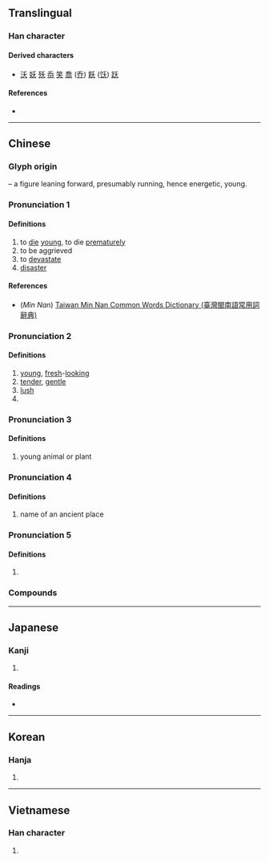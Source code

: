 {{also|夫|禾|耒|末|天|未|夭}}
{{character info}}
==Translingual==

===Han character===
{{Han char|rn=37|rad=大|as=01|sn=4|four=20430|canj=HK|ids=⿱丿大}}

====Derived characters====
* [[沃]] [[妖]] [[殀]] [[忝]] [[笑]] [[喬]] ([[乔]]) [[飫]] ([[饫]]) [[跃]]

====References====
* {{Han ref|kx=0249.030|dkj=05838|dj=0507.040|hdz=10523.020|uh=592D|ud=22829|bh=A4D4|bd=42196}}

----

==Chinese==
{{zh-forms}}

===Glyph origin===
{{Han etym}}
{{liushu|i}} – a figure leaning forward, presumably running, hence energetic, young.

===Pronunciation 1===
{{zh-pron
|m=yāo
|c=jiu1,jiu2
|h=pfs=yêu
|mn=ml:iau/qz,tw,xm,zz:iáu
|mn_note=iau - literary; iáu - vernacular (俗)
|mn-t=iao1/iou1
|mn-t_note=iao1 - Shantou; iou1 - Chaozhou
|w=
|mc=2
|oc=n,3
|ma=|ma2=
|cat=v,n
}}

====Definitions====
{{zh-hanzi}}

# to [[die]] [[young]], to die [[prematurely]]
# to be aggrieved
# to [[devastate]]
# [[disaster]]

====References====
* (''Min Nan'') [http://twblg.dict.edu.tw/holodict_new/index.html Taiwan Min Nan Common Words Dictionary (臺灣閩南語常用詞辭典)]

===Pronunciation 2===
{{zh-pron
|m=yāo
|c=jiu1,jiu2
|h=
|mn=ml:iau/qz,tw,xm,zz:iáu
|mn_note=iau - literary; iáu - vernacular (俗)
|mn-t=ieu1/iao1/iou1
|w=
|mc=1
|oc=y,2
|ma=|ma2=
|cat=a
}}

====Definitions====
{{zh-hanzi}}

# [[young]], [[fresh]]-[[looking]]
# [[tender]], [[gentle]]
# [[lush]]
# {{zh-alt-form|妖}}

===Pronunciation 3===
{{zh-pron
|m=ǎo
|mc=3
|oc=n,1
|ma=|ma2=
|cat=n
}}

====Definitions====
{{zh-hanzi}}

# young animal or plant

===Pronunciation 4===
{{zh-pron
|m=wò
|cat=pn
}}

====Definitions====
{{zh-hanzi}}

# name of an ancient place

===Pronunciation 5===
{{zh-pron
|m=wāi
|cat=a
}}

====Definitions====
{{zh-hanzi}}

# {{zh-only|夭斜}}

===Compounds===
{{zh-der|夭邪|壽夭|夭遏|夭札|夭矯|夭桃穠李|夭厲|分外夭夭|夭殤|夭逝|夭壽|夭折|夭閼|夭矯離奇|夭疽|夭殞|夭殂|夭桃襛李|夭枉|夭昏|夭娜|夭夭|夭亡|夭紅|橫夭|早夭|桃之夭夭|桃夭|麛夭|逃之夭夭}}

----

==Japanese==

===Kanji===
{{ja-kanji|grade=|rs=大01}}

# {{rfdef|ja|sort=大01}}

====Readings====
* {{ja-readings|on=よう, おう, か|kun=わか-い, わざわい, わかじに}}

----

==Korean==

===Hanja===
{{ko-hanja|hangeul=[[요]], [[오]]|rv=yo, o|mr=yo, o|y=yo, o}}

# {{rfdef|ko|sort=大01}}

----

==Vietnamese==

===Han character===
{{vi-hantu|[[yểu]], [[eo]], [[ỉu]], [[yếu]], [[èo]], [[yêu]]|rs=大01}}

# {{rfdef|vi|sort=大01}}